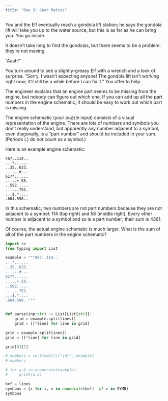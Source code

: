 ```yaml
---
title: "Day 3: Gear Ratios"
---
```


You and the Elf eventually reach a gondola lift station; he says the gondola lift will take you up to the water source, but this is as far as he can bring you. You go inside.

It doesn't take long to find the gondolas, but there seems to be a problem: they're not moving.

"Aaah!"

You turn around to see a slightly-greasy Elf with a wrench and a look of surprise. "Sorry, I wasn't expecting anyone! The gondola lift isn't working right now; it'll still be a while before I can fix it." You offer to help.

The engineer explains that an engine part seems to be missing from the engine, but nobody can figure out which one. If you can add up all the part numbers in the engine schematic, it should be easy to work out which part is missing.

The engine schematic (your puzzle input) consists of a visual representation of the engine. There are lots of numbers and symbols you don't really understand, but apparently any number adjacent to a symbol, even diagonally, is a "part number" and should be included in your sum. (Periods (.) do not count as a symbol.)

Here is an example engine schematic:

```
467..114..
...*......
..35..633.
......#...
617*......
.....+.58.
..592.....
......755.
...$.*....
.664.598..
```
In this schematic, two numbers are not part numbers because they are not adjacent to a symbol: 114 (top right) and 58 (middle right). Every other number is adjacent to a symbol and so is a part number; their sum is 4361.

Of course, the actual engine schematic is much larger. What is the sum of all of the part numbers in the engine schematic?

```python
import re
from typing import List

example = """467..114..
...*......
..35..633.
......#...
617*......
.....+.58.
..592.....
......755.
...$.*....
.664.598.."""


def parse(inp:str) -> List[List[str]]:
    grid = example.splitlines()
    grid = [[*line] for line in grid]

grid = example.splitlines()
grid = [[*line] for line in grid]

grid[0][2]

# numbers = re.findall(r"\d+", example)
# numbers

# for a,b in enumerate(example):
#     print(a,b)

```


```python

bef = lines
symbpos = {i for i, v in enumerate(bef)  if v in SYMB}
symbpos

```
